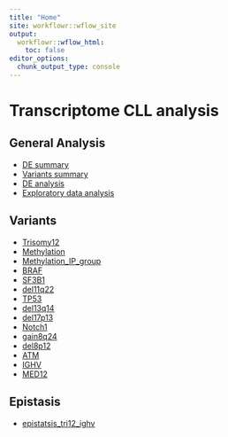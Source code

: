 ```yaml
---
title: "Home"
site: workflowr::wflow_site
output:
  workflowr::wflow_html:
    toc: false
editor_options:
  chunk_output_type: console
---
```


# Transcriptome CLL analysis

## General Analysis  

  + [DE summary](summary_de_genes.html)
  + [Variants summary](summary_variants.html)
  + [DE analysis](de_analysis.html)
  + [Exploratory data analysis](general_eda.html)
  
## Variants  

  + [Trisomy12](trisomy12.html)  
  + [Methylation](methylation_groups.html)
  + [Methylation_IP_group](methylation_IP_vs_all.html)
  + [BRAF](BRAF.html)  
  + [SF3B1](SF3B1.html)  
  + [del11q22](del11q22.html)  
  + [TP53](TP53.html)
  + [del13q14](Del13q14.html)
  + [del17p13](Del17p13.html)
  + [Notch1](Notch1.html)
  + [gain8q24](Gain8q24.html) 
  + [del8p12](Del8p12.html)
  + [ATM](ATM.html)
  + [IGHV](IGHV.html)
  + [MED12](MED12.html)
  
## Epistasis

  + [epistatsis_tri12_ighv](epistasis.html)

